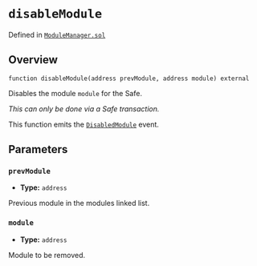 # `disableModule`
Defined in [`ModuleManager.sol`](https://github.com/safe-global/safe-smart-account/blob/main/contracts/base/ModuleManager.sol#L142)

## Overview

```solidity
function disableModule(address prevModule, address module) external

```

Disables the module `module` for the Safe.

*This can only be done via a Safe transaction.*

This function emits the [`DisabledModule`](../module-events/DisabledModule.md) event.

## Parameters

### `prevModule`
- **Type:** `address`

Previous module in the modules linked list.

### `module`
- **Type:** `address`

Module to be removed.
